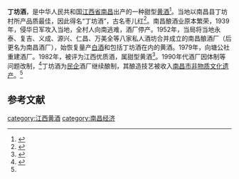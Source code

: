 '''丁坊酒'''，是中华人民共和国[[江西省|江西省]][[南昌|南昌]]出产的一种甜型[[黄酒|黄酒]]<ref>{{Cite book|title=中国茶酒辞典|last=张哲永，陈金林，顾炳权主编|publisher=长沙：[[湖南出版社|湖南出版社]]|year=1991.12|isbn=7-5438-0235-X|pages=119}}</ref>。当地以南昌县丁坊村所产品质最佳，因此得名“丁坊酒”，古名枣儿红<ref>{{Cite book|title=江西特产风味指南|last=丁文源，王国兴，王梁生，王永康|publisher=南昌：[[江西科学技术出版社|江西科学技术出版社]]|year=1986.05|pages=130}}</ref>。南昌酿酒业原本繁荣，1939年，侵华日军攻入当地，全村人向南逃难，酒厂停产。1952年，当局将当地永泰、复吉、义成、源兴、仁昌、万美全等八家私人酒坊合并成立的南昌酿酒厂（后更名为南昌酒厂），始恢复量产[[中国烧酒|白酒]]和包括丁坊酒在内的黄酒。1979年，向塘公社重建酒厂。1982年，被评为江西优质酒，属甜型黄酒<ref>{{Cite book|title=向塘镇志|last=《向塘镇志》编纂委员会编|publisher=北京：[[方志出版社|方志出版社]]|year=2014.10|isbn=978-7-5144-1424-0|pages=242}}</ref>。1990年代酒厂因体制等问题改制，<ref name=ls0>{{cite web|url=https://www.ncnews.com.cn/xwzx/ncxw/zhxw/201907/t20190708_1452830.html|title=酿酒大师的“酒味人生”——记南昌丁坊酒业有限公司总经理周细憨|language=Zh-hans|accessdate=2019年7月8日}}</ref>丁坊酒为[[民企|民企]]酒厂继续酿制，其酿造技艺被收入[[南昌市非物质文化遗产|南昌市非物质文化遗产]]。<ref name=ls0/>

==参考文献==
{{reflist}}
{{饮料小作品}}
{{中華酒文化}}

[[category:江西黄酒|category:江西黄酒]]
[[category:南昌经济|category:南昌经济]]
